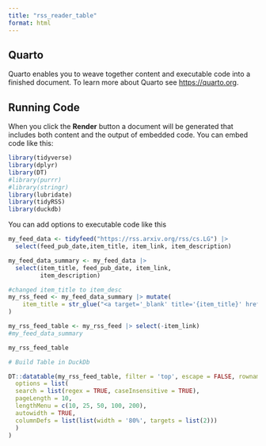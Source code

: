 ```yaml
---
title: "rss_reader_table"
format: html
---
```


## Quarto

Quarto enables you to weave together content and executable code into a finished document. To learn more about Quarto see <https://quarto.org>.

## Running Code

When you click the **Render** button a document will be generated that includes both content and the output of embedded code. You can embed code like this:

```r
library(tidyverse)
library(dplyr)
library(DT)
#library(purrr)
#library(stringr)
library(lubridate)
library(tidyRSS)
library(duckdb)
```

You can add options to executable code like this 

```r
my_feed_data <- tidyfeed("https://rss.arxiv.org/rss/cs.LG") |>
  select(feed_pub_date,item_title, item_link, item_description)
```

```r
my_feed_data_summary <- my_feed_data |>
  select(item_title, feed_pub_date, item_link,
         item_description) 
```


```r
#changed item_title to item_desc
my_rss_feed <- my_feed_data_summary |> mutate(
    item_title = str_glue("<a target='_blank' title='{item_title}' href='{item_link}' rel='noopener'>{item_title}</a>")
)
```


```r
my_rss_feed_table <- my_rss_feed |> select(-item_link)
#my_feed_data_summary
```


```r
my_rss_feed_table
```



```r
# Build Table in DuckDb


```


:::{.column-page}

```r
DT::datatable(my_rss_feed_table, filter = 'top', escape = FALSE, rownames = FALSE,
  options = list(
  search = list(regex = TRUE, caseInsensitive = TRUE),  
  pageLength = 10,
  lengthMenu = c(10, 25, 50, 100, 200),
  autowidth = TRUE,
  columnDefs = list(list(width = '80%', targets = list(2)))
  )
)
```

:::


